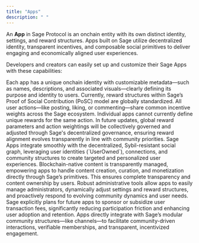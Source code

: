 ```yaml
---
title: "Apps"
description: " "
---
```


An **App** in Sage Protocol is an onchain entity with its own distinct identity, settings, and reward structures. Apps built on Sage utilize decentralized identity, transparent incentives, and composable social primitives to deliver engaging and economically aligned user experiences.

Developers and creators can easily set up and customize their Sage Apps with these capabilities:

<Card title="App Identity and Metadata">
  Each app has a unique onchain identity with customizable metadata—such as names, descriptions, and associated visuals—clearly defining its purpose and identity to users.
</Card>

<Card title="Reward Customization">
  Currently, reward structures within Sage’s Proof of Social Contribution (PoSC) model are globally standardized. All user actions—like posting, liking, or commenting—share common incentive weights across the Sage ecosystem. Individual apps cannot currently define unique rewards for the same action. In future updates, global reward parameters and action weightings will be collectively governed and adjusted through Sage's decentralized governance, ensuring reward alignment evolves transparently in line with community priorities.
</Card>

<Card title="Social Graph Integration">
  Sage Apps integrate smoothly with the decentralized, Sybil-resistant social graph, leveraging user identities (`UserOwned`), connections, and community structures to create targeted and personalized user experiences.
</Card>

<Card title="Content Management">
  Blockchain-native content is transparently managed, empowering apps to handle content creation, curation, and monetization directly through Sage’s primitives. This ensures complete transparency and content ownership by users.
</Card>

<Card title="Governance and Administration">
  Robust administrative tools allow apps to easily manage administrators, dynamically adjust settings and reward structures, and proactively respond to evolving community dynamics and user needs.
</Card>

<Card title="Transaction Fee Sponsorship (Future Capability)">
  Sage explicitly plans for future apps to sponsor or subsidize user transaction fees, significantly reducing participation friction and enhancing user adoption and retention.
</Card>

<Card title="Community Integration">
  Apps directly integrate with Sage’s modular community structures—like channels—to facilitate community-driven interactions, verifiable memberships, and transparent, incentivized engagement.
</Card>